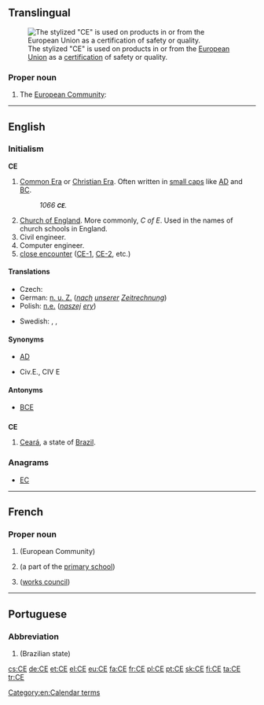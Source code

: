 {{also|Appendix:Variations of "ce"}}
==Translingual==
[[File:Conformité_Européenne_(logo).svg|thumb|The stylized "CE" is used on products in or from the [[European Union]] as a [[certification]] of safety or quality.]]

===Proper noun===
{{mul-proper noun}}

# The [[European Community]]: {{abbreviation of|Communauté Européenne|lang=mul|nocap=1}}

----

==English==

===Initialism===
'''CE'''

# [[Common Era]] or [[Christian Era]]. Often written in [[small caps]] like [[AD]] and [[BC]].
#: ''1066 '''<small>CE</small>'''.''
# [[Church of England]]. More commonly, ''C of E''. Used in the names of church schools in England.
# Civil engineer.
# Computer engineer.
# [[close encounter]] ([[CE-1]], [[CE-2]], etc.)

====Translations====
{{trans-top|Common Era}}
* Czech: {{t+|cs|n. l.}}
* German: [[n. u. Z.]] (''[[nach]] [[unserer]] [[Zeitrechnung]]'')
* Polish: [[n.e.]] (''[[naszej]] [[ery]]'')
{{trans-mid}}
* Swedish: {{t+|sv|vt}} {{qualifier|vår tideräkning}}, {{t+|sv|v.t.}} {{qualifier|vår tideräkning}}, {{t+|sv|e.v.t.}} {{qualifier|enligt vår tideräkning}}
{{trans-bottom}}

====Synonyms====
* {{qualifier|time}} [[AD]]
* {{qualifier|Civil engineer}} Civ.E., CIV E

====Antonyms====
* {{qualifier|time}} [[BCE]]

==={{abbreviation-old|en}}===
'''CE'''

# [[Ceará]], a state of [[Brazil]].

===Anagrams===
* [[EC#English|EC]]

[[Category:en:Calendar terms]]

----

==French==

===Proper noun===
{{fr-proper noun|f}}

# {{abbreviation of|Communauté Européenne|lang=fr}} (European Community)
# {{abbreviation of|cours élémentaire|lang=fr}} (a part of the [[primary school]])
# {{abbreviation of|comité d’entreprise|lang=fr}} ([[works council]])

----

==Portuguese==

===Abbreviation===
{{head|pt|abbreviation}}

# {{abbreviation of|Ceará|lang=pt}} (Brazilian state)

[[cs:CE]]
[[de:CE]]
[[et:CE]]
[[el:CE]]
[[eu:CE]]
[[fa:CE]]
[[fr:CE]]
[[pl:CE]]
[[pt:CE]]
[[sk:CE]]
[[fi:CE]]
[[ta:CE]]
[[tr:CE]]